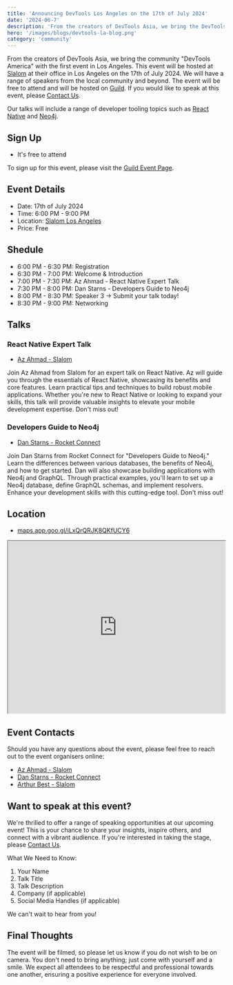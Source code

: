 ```yaml
---
title: 'Announcing DevTools Los Angeles on the 17th of July 2024'
date: '2024-06-7'
description: 'From the creators of DevTools Asia, we bring the DevTools community "DevTools America" with the first event in Los Angeles. This event will be hosted by Slalom at there office in Los Angeles on the 17th of July 2024.'
hero: '/images/blogs/devtools-la-blog.png'
category: 'community'
---
```


From the creators of DevTools Asia, we bring the community "DevTools America" with the first event in Los Angeles. This event will be hosted at [Slalom](https://www.slalom.com/) at their office in Los Angeles on the 17th of July 2024. We will have a range of speakers from the local community and beyond. The event will be free to attend and will be hosted on [Guild](https://guild.host/events/devtools-la-001-at-slalom-k7xsb4). If you would like to speak at this event, please [Contact Us](/contact).

Our talks will include a range of developer tooling topics such as [React Native](https://reactnative.dev/) and [Neo4j](https://neo4j.com/). 

## Sign Up
- It's free to attend

To sign up for this event, please visit the [Guild Event Page](https://guild.host/events/devtools-la-001-at-slalom-k7xsb4).


## Event Details

- Date: 17th of July 2024
- Time: 6:00 PM - 9:00 PM
- Location: [Slalom Los Angeles](https://maps.app.goo.gl/iLxQrQRJK8QKfUCY6)
- Price: Free

## Shedule

- 6:00 PM - 6:30 PM: Registration
- 6:30 PM - 7:00 PM: Welcome & Introduction
- 7:00 PM - 7:30 PM: Az Ahmad - React Native Expert Talk
- 7:30 PM - 8:00 PM: Dan Starns - Developers Guide to Neo4j
- 8:00 PM - 8:30 PM: Speaker 3 -> Submit your talk today!
- 8:30 PM - 9:00 PM: Networking


## Talks 

### React Native Expert Talk
- [Az Ahmad - Slalom](https://x.com/AmazinAz)

Join Az Ahmad from Slalom for an expert talk on React Native. Az will guide you through the essentials of React Native, showcasing its benefits and core features. Learn practical tips and techniques to build robust mobile applications. Whether you're new to React Native or looking to expand your skills, this talk will provide valuable insights to elevate your mobile development expertise. Don't miss out!

### Developers Guide to Neo4j
- [Dan Starns - Rocket Connect](https://x.com/@dan_starns)

Join Dan Starns from Rocket Connect for "Developers Guide to Neo4j." Learn the differences between various databases, the benefits of Neo4j, and how to get started. Dan will also showcase building applications with Neo4j and GraphQL. Through practical examples, you'll learn to set up a Neo4j database, define GraphQL schemas, and implement resolvers. Enhance your development skills with this cutting-edge tool. Don't miss out!

## Location

* [maps.app.goo.gl/iLxQrQRJK8QKfUCY6](https://maps.app.goo.gl/iLxQrQRJK8QKfUCY6)

<iframe width="100%" height="400" src="https://www.google.com/maps/embed?pb=!1m18!1m12!1m3!1d3311.4749328594976!2d-118.3888695236688!3d33.90317422558577!2m3!1f0!2f0!3f0!3m2!1i1024!2i768!4f13.1!3m3!1m2!1s0x80c2b404145f4409%3A0x73602a5c5e2e194!2s840%20Apollo%20St%20%23147%2C%20El%20Segundo%2C%20CA%2090245%2C%20USA!5e0!3m2!1sen!2suk!4v1717780784205!5m2!1sen!2suk"  loading="lazy" ></iframe>


## Event Contacts

Should you have any questions about the event, please feel free to reach out to the event organisers online: 

- [Az Ahmad - Slalom](https://x.com/AmazinAz)
- [Dan Starns - Rocket Connect](https://x.com/@dan_starns)
- [Arthur Best - Slalom](https://www.linkedin.com/in/arthur-best-a2954966/)


## Want to speak at this event?

We're thrilled to offer a range of speaking opportunities at our upcoming event! This is your chance to share your insights, inspire others, and connect with a vibrant audience. If you're interested in taking the stage, please [Contact Us](/contact).

What We Need to Know:
1. Your Name
2. Talk Title
3. Talk Description
4. Company (if applicable)
5. Social Media Handles (if applicable)

We can't wait to hear from you!

## Final Thoughts

The event will be filmed, so please let us know if you do not wish to be on camera. You don't need to bring anything; just come with yourself and a smile. We expect all attendees to be respectful and professional towards one another, ensuring a positive experience for everyone involved.